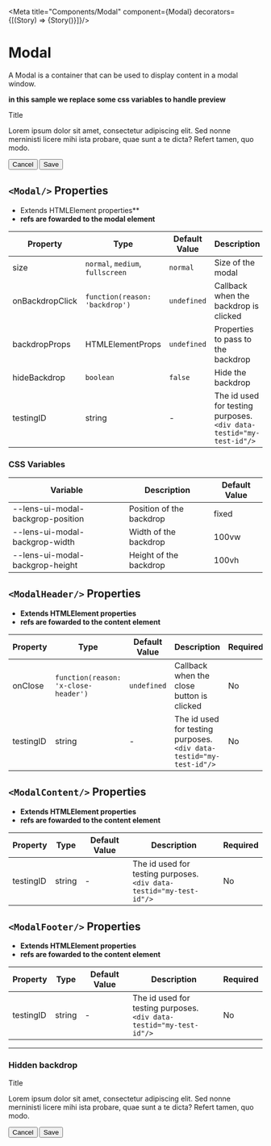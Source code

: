 
<Meta title="Components/Modal" component={Modal}  decorators={[(Story) => <ApplicationProvider>{Story()}</ApplicationProvider>]}/>

# Modal

A Modal is a container that can be used to display content in a modal window.

__in this sample we replace some css variables to handle preview__
<Canvas>
  <div style={{position: 'relative', height: 500, width: '100%'}}>
    <Modal backdropProps={{style:{'--lens-ui-modal-backgrop-position': 'absolute', '--lens-ui-modal-backgrop-width': '100%', '--lens-ui-modal-backgrop-height': '100%'}}}>
      <ModalHeader>Title</ModalHeader>
      <ModalContent>
        <p>Lorem ipsum dolor sit amet, consectetur adipiscing elit. Sed nonne merninisti licere mihi ista probare, quae sunt a te dicta? Refert tamen, quo modo.</p>
      </ModalContent>
      <ModalFooter>
        <Button intent="danger">Cancel</Button>
        <Button>Save</Button>
      </ModalFooter>
    </Modal>
  </div>
</Canvas>

## `<Modal/>` Properties
- Extends HTMLElement properties**
- **refs are fowarded to the modal element**

|Property|Type|Default Value|Description|Required|
|---|---|---|---|---|
|size|`normal`, `medium`, `fullscreen`|`normal`|Size of the modal|No|
|onBackdropClick|`function(reason: 'backdrop')`|`undefined`|Callback when the backdrop is clicked|No|
|backdropProps|HTMLElementProps|`undefined`|Properties to pass to the backdrop|No|
|hideBackdrop|`boolean`|`false`|Hide the backdrop|No|
|testingID| string | - | The id used for testing purposes.<br/>`<div data-testid="my-test-id"/>` |No|

### CSS Variables

|Variable|Description|Default Value|
|---|---|---|
|--lens-ui-modal-backgrop-position|Position of the backdrop|fixed|
|--lens-ui-modal-backgrop-width|Width of the backdrop|100vw|
|--lens-ui-modal-backgrop-height|Height of the backdrop|100vh|

## `<ModalHeader/>` Properties
- **Extends HTMLElement properties**
- **refs are fowarded to the content element**

|Property|Type|Default Value|Description|Required|
|---|---|---|---|---|
|onClose|`function(reason: 'x-close-header')`|`undefined`|Callback when the close button is clicked|No|
|testingID| string | - | The id used for testing purposes.<br/>`<div data-testid="my-test-id"/>` |No|


## `<ModalContent/>` Properties
- **Extends HTMLElement properties**
- **refs are fowarded to the content element**

|Property|Type|Default Value|Description|Required|
|---|---|---|---|---|
|testingID| string | - | The id used for testing purposes.<br/>`<div data-testid="my-test-id"/>` |No|

## `<ModalFooter/>` Properties
- **Extends HTMLElement properties**
- **refs are fowarded to the content element**

|Property|Type|Default Value|Description|Required|
|---|---|---|---|---|
|testingID| string | - | The id used for testing purposes.<br/>`<div data-testid="my-test-id"/>` |No|

---

### Hidden backdrop

<Canvas>
  <div style={{position: 'relative', height: 500, width: '100%'}}>
    <Modal hideBackdrop backdropProps={{style:{'--lens-ui-modal-backgrop-position': 'absolute', '--lens-ui-modal-backgrop-width': '100%', '--lens-ui-modal-backgrop-height': '100%'}}}>
      <ModalHeader>Title</ModalHeader>
      <ModalContent>
        <p>Lorem ipsum dolor sit amet, consectetur adipiscing elit. Sed nonne merninisti licere mihi ista probare, quae sunt a te dicta? Refert tamen, quo modo.</p>
      </ModalContent>
      <ModalFooter>
        <Button intent="danger">Cancel</Button>
        <Button>Save</Button>
      </ModalFooter>
    </Modal>
  </div>
</Canvas>